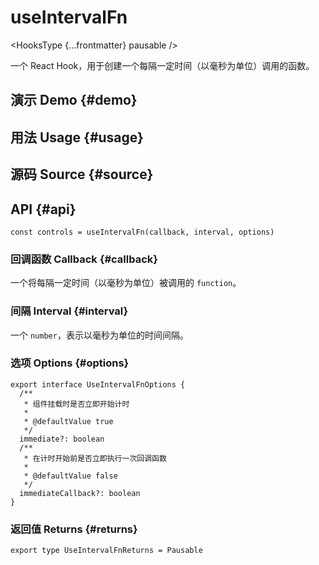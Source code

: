 # useIntervalFn


<HooksType {...frontmatter} pausable />

一个 React Hook，用于创建一个每隔一定时间（以毫秒为单位）调用的函数。

## 演示 Demo \{#demo}


<App />

## 用法 Usage \{#usage}



## 源码 Source \{#source}


<Source />

## API \{#api}

```tsx
const controls = useIntervalFn(callback, interval, options)
```

### 回调函数 Callback \{#callback}

一个将每隔一定时间（以毫秒为单位）被调用的 `function`。

### 间隔 Interval \{#interval}

一个 `number`，表示以毫秒为单位的时间间隔。

### 选项 Options \{#options}

```tsx
export interface UseIntervalFnOptions {
  /**
   * 组件挂载时是否立即开始计时
   *
   * @defaultValue true
   */
  immediate?: boolean
  /**
   * 在计时开始前是否立即执行一次回调函数
   *
   * @defaultValue false
   */
  immediateCallback?: boolean
}
```

### 返回值 Returns \{#returns}


<Tip type="pausable" />

```tsx
export type UseIntervalFnReturns = Pausable
```
